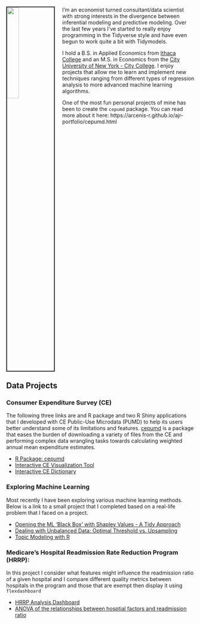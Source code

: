 <link rel="stylesheet" href="styles.css" type="text/css">

<img src="images/profile-pic-20201207.jpg" style="width:25%; border:2px solid; margin-right: 20px; margin-bottom: 25px" align="left">

I'm an economist turned consultant/data scientist with strong interests in the divergence between inferential modeling and predictive modeling. Over the last few years I've started to really enjoy programming in the Tidyverse style and have even begun to work quite a bit with Tidymodels.

I hold a B.S. in Applied Economics from [Ithaca College](https://www.ithaca.edu) and an M.S. in Economics from the [City University of New York - City College](https://www.ccny.cuny.edu/). I enjoy projects that allow me to learn and implement new techniques ranging from different types of regression analysis to more advanced machine learning algorithms.

One of the most fun personal projects of mine has been to create the `cepumd` package. You can read more about it here: https://arcenis-r.github.io/ajr-portfolio/cepumd.html

<h2 style="clear: both;">Data Projects</h2>

### Consumer Expenditure Survey (CE)
The following three links are and R package and two R Shiny applications that I developed with CE Public-Use Microdata (PUMD) to help its users better understand some of its limitations and features. [cepumd](https://arcenis-r.github.io/ajr-portfolio/cepumd.html) is a package that eases the burden of downloading a variety of files from the CE and performing complex data wrangling tasks towards calculating weighted annual mean expenditure estimates.
<ul>
  <li>[R Package: cepumd](https://github.com/arcenis-r/cepumd)
  <li>[Interactive CE Visualization Tool](https://osmrbls.shinyapps.io/ce_shiny_app/)</li>
  <li>[Interactive CE Dictionary](https://osmrbls.shinyapps.io/Interactive_CE_Dictionary/)</li>
</ul>

### Exploring Machine Learning
Most recently I have been exploring various machine learning methods. Below is a link to a small project that I completed based on a real-life problem that I faced on a project.
<ul>
  <li>[Opening the ML 'Black Box' with Shapley Values - A Tidy Approach](https://arcenis-r.github.io/ajr-portfolio/tidy-ml-evaluation.html)</li>
  <li>[Dealing with Unbalanced Data: Optimal Threshold vs. Upsampling](https://arcenis-r.github.io/ajr-portfolio/class-thresh-vs-upsampling.html)</li>
  <li>[Topic Modeling with R](https://arcenis-r.github.io/ajr-portfolio/topic-modeling.html)</li>
</ul>

### Medicare's Hospital Readmission Rate Reduction Program (HRRP):
In this project I consider what features might influence the readmission ratio of a given hospital and I compare different quality metrics between hospitals in the program and those that are exempt then display it using `flexdashboard`
<ul>
  <li>[HRRP Analysis Dashboard](https://arcenis-r.github.io/ajr-dashboards/hrrp-dashboard.html)</li>
  <li>[ANOVA of the relationships between hosptial factors and readmission ratio](hrrp-anova.html)
</ul>

